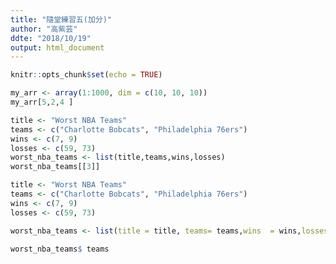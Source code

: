 ---
title: "隨堂練習五(加分)"
author: "高紫芸"
ddte: "2018/10/19"
output: html_document
---

```{r setup, include=FALSE}
knitr::opts_chunk$set(echo = TRUE)
```

```{r}
my_arr <- array(1:1000, dim = c(10, 10, 10))
my_arr[5,2,4 ]
```

```{r}
title <- "Worst NBA Teams"
teams <- c("Charlotte Bobcats", "Philadelphia 76ers")
wins <- c(7, 9)
losses <- c(59, 73)
worst_nba_teams <- list(title,teams,wins,losses)
worst_nba_teams[[3]]
```

```{r}
title <- "Worst NBA Teams"
teams <- c("Charlotte Bobcats", "Philadelphia 76ers")
wins <- c(7, 9)
losses <- c(59, 73)

worst_nba_teams <- list(title = title, teams= teams,wins  = wins,losses = losses)

worst_nba_teams$ teams  
```